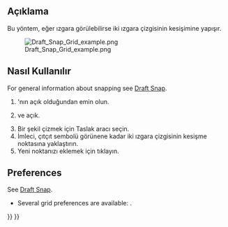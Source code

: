<languages/>

{{Docnav
|[[Draft_Snap_Ortho|Snap Ortho]]
|[[Draft_Snap_WorkingPlane|Snap WorkingPlane]]
|[[Draft_Workbench|Draft]]
|IconL=Draft_Snap_Ortho.svg
|IconR=Draft_Snap_WorkingPlane.svg
|IconC=Workbench_Draft.svg
}}

<div class="mw-translate-fuzzy">
{{GuiCommand/tr
|Name=Draft Snap Grid
|Name/tr=Taslak Izgara
|MenuLocation=Taslak → [[Draft_Snap/tr|Snapping]] → Izgara
|Workbenches=[[Draft_Workbench/tr|Taslak]], [[Arch_Workbench/tr|Mimari]]
|SeeAlso=[[Draft ToggleGrid/tr|IzgaraYakala]], [[Draft Snap/tr|Snap]]
}}
</div>

<span id="Description"></span>
== Açıklama ==

<div class="mw-translate-fuzzy">
Bu yöntem, eğer ızgara görülebilirse iki ızgara çizgisinin kesişimine yapışır.
</div>

[[Image:Draft_Snap_Grid_example.png]]
<div class="mw-translate-fuzzy">
{{Caption | Çizginin ikinci noktasını görünür ızgaraya yapıştırma}}
</div>

<span id="Usage"></span>
== Nasıl Kullanılır ==

For general information about snapping see [[Draft_Snap|Draft Snap]].

<div class="mw-translate-fuzzy">
# {{Button | [[Image:Draft ToggleGrid.svg| 16px]] [[Draft_ToggleGrid/tr|IzgaraYakala]]}} 'nın açık olduğundan emin olun. 
# {{Button | [[Image: Draft_Snap_Lock.svg | 16px]] [[Draft_Snap_Lock/tr|ToggleSnap]]}} ve {{Button | [[Image: Draft_Snap_Grid.svg | 16px]] [[Draft_Snap_Grid/tr| | Izgara]]}} açık. 
# Bir şekil çizmek için Taslak aracı seçin. 
# İmleci, çıtçıt sembolü görünene kadar iki ızgara çizgisinin kesişme noktasına yaklaştırın. 
# Yeni noktanızı eklemek için tıklayın.
</div>

== Preferences ==

See [[Draft_Snap#Preferences|Draft Snap]].

* Several grid preferences are available: {{MenuCommand|Edit → Preferences → Draft → Grid and Snapping}}.


<div class="mw-translate-fuzzy">
{{Draft Tools navi/tr}}
{{Userdocnavi/tr}}
</div>

{{Draft Tools navi{{#translation:}}}}
{{Userdocnavi{{#translation:}}}}